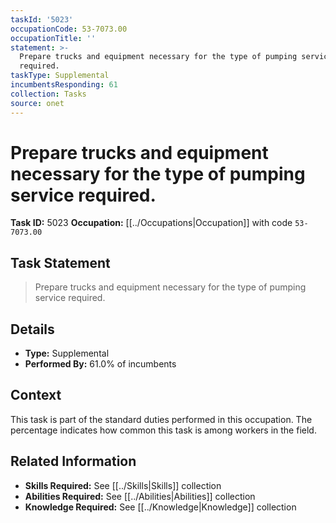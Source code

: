 ```yaml
---
taskId: '5023'
occupationCode: 53-7073.00
occupationTitle: ''
statement: >-
  Prepare trucks and equipment necessary for the type of pumping service
  required.
taskType: Supplemental
incumbentsResponding: 61
collection: Tasks
source: onet
---
```

# Prepare trucks and equipment necessary for the type of pumping service required.

**Task ID:** 5023
**Occupation:** [[../Occupations|Occupation]] with code `53-7073.00`

## Task Statement

> Prepare trucks and equipment necessary for the type of pumping service required.

## Details

- **Type:** Supplemental
- **Performed By:** 61.0% of incumbents

## Context

This task is part of the standard duties performed in this occupation. The percentage indicates how common this task is among workers in the field.

## Related Information

- **Skills Required:** See [[../Skills|Skills]] collection
- **Abilities Required:** See [[../Abilities|Abilities]] collection
- **Knowledge Required:** See [[../Knowledge|Knowledge]] collection
